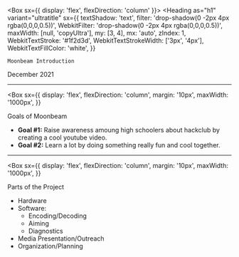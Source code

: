 

<Head>
  <title>Moonbeam</title>
  <meta
    name="description"
    content="Introduction presentation to hackclub's moonbeam project"
  />
  <link
    rel="icon"
    type="image/png"
    sizes="32x32"
    href="https://assets.hackclub.com/favicons/favicon-32x32.png"
  />
  <link
    rel="icon"
    type="image/png"
    sizes="16x16"
    href="https://assets.hackclub.com/favicons/favicon-16x16.png"
  />
</Head>

<Box sx={{ display: 'flex', flexDirection: 'column' }}>
  <Heading
    as="h1"
    variant="ultratitle"
    sx={{
      textShadow: 'text',
      filter: 'drop-shadow(0 -2px 4px rgba(0,0,0,0.5))',
      WebkitFilter: 'drop-shadow(0 -2px 4px rgba(0,0,0,0.5))',
      maxWidth: [null, 'copyUltra'],
      my: [3, 4],
      mx: 'auto',
      zIndex: 1,
      WebkitTextStroke: '#1f2d3d',
      WebkitTextStrokeWidth: ['3px', '4px'],
      WebkitTextFillColor: 'white',
    }}
  >
    Moonbeam Introduction
  </Heading>
  <Heading as="h2">December 2021</Heading>
</Box>

---

<Box
  sx={{
    display: 'flex',
    flexDirection: 'column',
    margin: '10px',
    maxWidth: '1000px',
  }}
>
  <Heading as="h1">Goals of Moonbeam</Heading>
  <ul>
    <Steps>
      <li>
        <strong>Goal #1:</strong> Raise awareness amoung high schoolers about
        hackclub by creating a cool youtube video.
      </li>
      <li>
        <strong>Goal #2:</strong> Learn a lot by doing something really fun and
        cool together.
      </li>
    </Steps>
  </ul>
</Box>

---

<Box
  sx={{
    display: 'flex',
    flexDirection: 'column',
    margin: '10px',
    maxWidth: '1000px',
  }}
>
  <Heading as="h1">Parts of the Project</Heading>
  <ul>
    <Steps>
      <li>Hardware</li>
      <li>
        Software:
        <ul>
          <li>Encoding/Decoding</li>
          <li>Aiming</li>
          <li>Diagnostics</li>
        </ul>
      </li>
      <li>Media Presentation/Outreach</li>
      <li>Organization/Planning</li>
    </Steps>
  </ul>
</Box>
